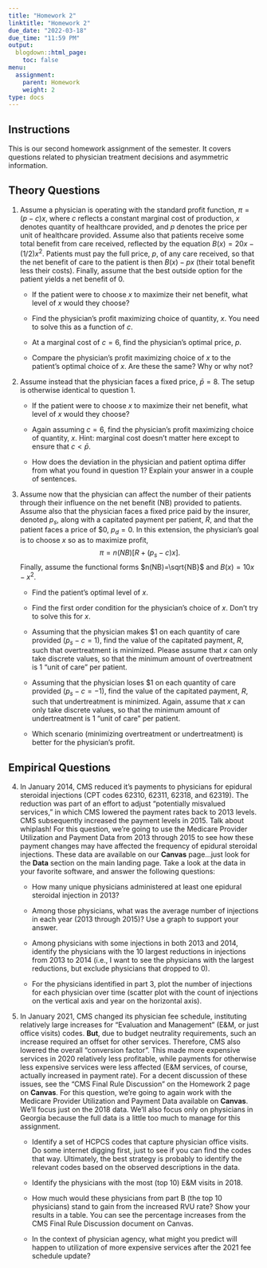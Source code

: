 ```yaml
---
title: "Homework 2"
linktitle: "Homework 2"
due_date: "2022-03-18"
due_time: "11:59 PM"
output:
  blogdown::html_page:
    toc: false
menu:
  assignment:
    parent: Homework
    weight: 2
type: docs
---
```


## Instructions
This is our second homework assignment of the semester. It covers questions related to physician treatment decisions and asymmetric information. 

## Theory Questions
1. Assume a physician is operating with the standard profit function, $\pi = (p-c)x$, where $c$ reflects a constant marginal cost of production, $x$ denotes quantity of healthcare provided, and $p$ denotes the price per unit of healthcare provided. Assume also that patients receive some total benefit from care received, reflected by the equation $B(x)=20x - (1/2)x^{2}$. Patients must pay the full price, $p$, of any care received, so that the net benefit of care to the patient is then $B(x)-px$ (their total benefit less their costs). Finally, assume that the best outside option for the patient yields a net benefit of 0.

    + If the patient were to choose $x$ to maximize their net benefit, what level of $x$ would they choose?
    
    + Find the physician's profit maximizing choice of quantity, $x$. You need to solve this as a function of $c$.
    
    + At a marginal cost of $c=6$, find the physician's optimal price, $p$.
    
    + Compare the physician's profit maximizing choice of $x$ to the patient's optimal choice of $x$. Are these the same? Why or why not?


2. Assume instead that the physician faces a fixed price, $\bar{p}=8$. The setup is otherwise identical to question 1.

    + If the patient were to choose $x$ to maximize their net benefit, what level of $x$ would they choose?
    
    + Again assuming $c=6$, find the physician's profit maximizing choice of quantity, $x$. Hint: marginal cost doesn't matter here except to ensure that $c<\bar{p}$.
    
    + How does the deviation in the physician and patient optima differ from what you found in question 1? Explain your answer in a couple of sentences.


3. Assume now that the physician can affect the number of their patients through their influence on the net benefit (NB) provided to patients. Assume also that the physician faces a fixed price paid by the insurer, denoted $p_{s}$, along with a capitated payment per patient, $R$, and that the patient faces a price of <span>&#36;</span>0, $p_{d}=0$. In this extension, the physician's goal is to choose $x$ so as to maximize profit, $$\pi = n\left(NB\right) \left[R + (p_{s}-c)x \right].$$ Finally, assume the functional forms $n(NB)=\sqrt{NB}$ and $B(x)=10x-x^{2}$.

    + Find the patient's optimal level of $x$.
    
    + Find the first order condition for the physician's choice of $x$. Don't try to solve this for $x$.
    
    + Assuming that the physician makes <span>&#36;</span>1 on each quantity of care provided ($p_{s}-c=1$), find the value of the capitated payment, $R$, such that overtreatment is minimized. Please assume that $x$ can only take discrete values, so that the minimum amount of overtreatment is 1 "unit of care" per patient.
    
    + Assuming that the physician loses <span>&#36;</span>1 on each quantity of care provided ($p_{s}-c=-1$), find the value of the capitated payment, $R$, such that undertreatment is minimized. Again, assume that $x$ can only take discrete values, so that the minimum amount of undertreatment is 1 "unit of care" per patient.
    
    + Which scenario (minimizing overtreatment or undertreatment) is better for the physician's profit.

    
## Empirical Questions

4. In January 2014, CMS reduced it's payments to physicians for epidural steroidal injections (CPT codes 62310, 62311, 62318, and 62319). The reduction was part of an effort to adjust "potentially misvalued services," in which CMS lowered the payment rates back to 2013 levels. CMS subsequently increased the payment levels in 2015. Talk about whiplash! For this question, we're going to use the Medicare Provider Utilization and Payment Data from 2013 through 2015 to see how these payment changes may have affected the frequency of epidural steroidal injections. These data are available on our **Canvas** page...just look for the **Data** section on the main landing page. Take a look at the data in your favorite software, and answer the following questions:

    + How many unique physicians administered at least one epidural steroidal injection in 2013?
    
    + Among those physicians, what was the average number of injections in each year (2013 through 2015)? Use a graph to support your answer.
    
    + Among physicians with some injections in both 2013 and 2014, identify the physicians with the 10 largest reductions in injections from 2013 to 2014 (i.e., I want to see the physicians with the largest reductions, but exclude physicians that dropped to 0).
    
    + For the physicians identified in part 3, plot the number of injections for each physician over time (scatter plot with the count of injections on the vertical axis and year on the horizontal axis).
    

5. In January 2021, CMS changed its physician fee schedule, instituting relatively large increases for "Evaluation and Management" (E&M, or just office visits) codes. **But**, due to budget neutrality requirements, such an increase required an offset for other services. Therefore, CMS also lowered the overall "conversion factor". This made more expensive services in 2020 relatively less profitable, while payments for otherwise less expensive services were less affected (E&M services, of course, actually increased in payment rate). For a decent discussion of these issues, see the "CMS Final Rule Discussion" on the Homework 2 page on **Canvas**. For this question, we're going to again work with the Medicare Provider Utilization and Payment Data available on **Canvas**. We'll focus just on the 2018 data. We'll also focus only on physicians in Georgia because the full data is a little too much to manage for this assignment.

    + Identify a set of HCPCS codes that capture physician office visits. Do some internet digging first, just to see if you can find the codes that way. Ultimately, the best strategy is probably to identify the relevant codes based on the observed descriptions in the data.
    
    + Identify the physicians with the most (top 10) E&M visits in 2018.
    
    + How much would these physicians from part B (the top 10 physicians) stand to gain from the increased RVU rate? Show your results in a table. You can see the percentage increases from the CMS Final Rule Discussion document on Canvas.
    
    + In the context of physician agency, what might you predict will happen to utilization of more expensive services after the 2021 fee schedule update?